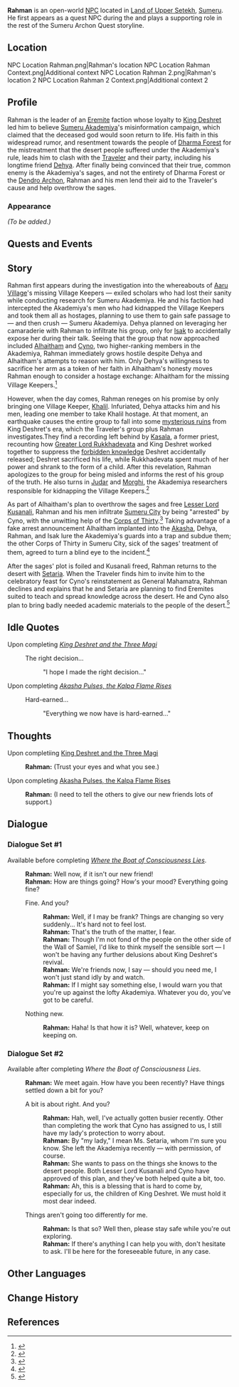 {{Meta
|missing_NPC_profile  = yes
}}
{{Character Infobox
|type             = Open-World NPC
|image            = NPC Rahman.png
|region           = Sumeru
|location         = Sumeru
|affiliation      = The Eremites
|title            = 

|ancestry         = <!-- Clan/family -->
|father           = 
|mother           = 
|spouse           = 
|sibling          = 
|child            = 
|relative         = 

|voiceEN          = [[imdb:nm5473391|Christopher Swindle]]<ref>Twitter: [https://twitter.com/Swindletopher/status/1576998300221288448 EN VA Self Announcement]</ref>
|voiceCN          = 
|voiceJP          = 
}}
'''Rahman'''  is an open-world [[NPC]] located in [[Land of Upper Setekh]], [[Sumeru]]. He first appears as a quest NPC during the {{Quest|Cry From the Eleazar Hospital}} and plays a supporting role in the rest of the Sumeru Archon Quest storyline.

==Location==
<gallery>
NPC Location Rahman.png|Rahman's location
NPC Location Rahman Context.png|Additional context
NPC Location Rahman 2.png|Rahman's location 2
NPC Location Rahman 2 Context.png|Additional context 2
</gallery>

==Profile==
Rahman is the leader of an [[Eremite]] faction whose loyalty to [[King Deshret]] led him to believe [[Sumeru Akademiya]]'s misinformation campaign, which claimed that the deceased god would soon return to life. His faith in this widespread rumor, and resentment towards the people of [[Dharma Forest]] for the mistreatment that the desert people suffered under the Akademiya's rule, leads him to clash with the [[Traveler]] and their party, including his longtime friend [[Dehya]]. After finally being convinced that their true, common enemy is the Akademiya's sages, and not the entirety of Dharma Forest or the [[Dendro Archon]], Rahman and his men lend their aid to the Traveler's cause and help overthrow the sages.

===Appearance===
''(To be added.)''

==Quests and Events==
{{Quests and Events}}

==Story==
Rahman first appears during the investigation into the whereabouts of [[Aaru Village]]'s missing Village Keepers &mdash; exiled scholars who had lost their sanity while conducting research for Sumeru Akademiya. He and his faction had intercepted the Akademiya's men who had kidnapped the Village Keepers and took them all as hostages, planning to use them to gain safe passage to &mdash; and then crush &mdash; Sumeru Akademiya. Dehya planned on leveraging her camaraderie with Rahman to infiltrate his group, only for [[Isak]] to accidentally expose her during their talk. Seeing that the group that now approached included [[Alhaitham]] and [[Cyno]], two higher-ranking members in the Akademiya, Rahman immediately grows hostile despite Dehya and Alhaitham's attempts to reason with him. Only Dehya's willingness to sacrifice her arm as a token of her faith in Alhaitham's honesty moves Rahman enough to consider a hostage exchange: Alhaitham for the missing Village Keepers.<ref>{{Ref/Quest|Cry From the Eleazar Hospital}}</ref>

However, when the day comes, Rahman reneges on his promise by only bringing one Village Keeper, [[Khalil]]. Infuriated, Dehya attacks him and his men, leading one member to take Khalil hostage. At that moment, an earthquake causes the entire group to fall into some [[Mysterious Ruins|mysterious ruins]] from King Deshret's era, which the Traveler's group plus Rahman investigates.They find a recording left behind by [[Kasala]], a former priest, recounting how [[Greater Lord Rukkhadevata]] and King Deshret worked together to suppress the [[forbidden knowledge]] Deshret accidentally released; Deshret sacrificed his life, while Rukkhadevata spent much of her power and shrank to the form of a child. After this revelation, Rahman apologizes to the group for being misled and informs the rest of his group of the truth. He also turns in [[Judar]] and [[Morghi]], the Akademiya researchers responsible for kidnapping the Village Keepers.<ref>{{Ref/Quest|Secret of the Scorching Desert}}</ref>

As part of Alhaitham's plan to overthrow the sages and free [[Lesser Lord Kusanali]], Rahman and his men infiltrate [[Sumeru City]] by being "arrested" by Cyno, with the unwitting help of the [[Corps of Thirty]].<ref>{{Ref/Quest|Through the Predawn Night}}</ref> Taking advantage of a fake arrest announcement Alhaitham implanted into the [[Akasha]], Dehya, Rahman, and Isak lure the Akademiya's guards into a trap and subdue them; the other Corps of Thirty in Sumeru City, sick of the sages' treatment of them, agreed to turn a blind eye to the incident.<ref>{{Ref/Quest|Jnagarbha Day}}</ref>

After the sages' plot is foiled and Kusanali freed, Rahman returns to the desert with [[Setaria]]. When the Traveler finds him to invite him to the celebratory feast for Cyno's reinstatement as General Mahamatra, Rahman declines and explains that he and Setaria are planning to find Eremites suited to teach and spread knowledge across the desert. He and Cyno also plan to bring badly needed academic materials to the people of the desert.<ref>{{Ref/Quest|A Toast to Victory}}</ref>

==Idle Quotes==
;Upon completing ''[[King Deshret and the Three Magi]]''{{verify}}
{{Dialogue Start}}
: {{DIcon|Idle}} The right decision...
:: {{A|VO Rahman 01.ogg}} "I hope I made the right decision..."
{{Dialogue End}}

;Upon completing ''[[Akasha Pulses, the Kalpa Flame Rises]]''
{{Dialogue Start}}
: {{DIcon|Idle}} Hard-earned...
:: {{A|VO Rahman 02.ogg}} "Everything we now have is hard-earned..."
{{Dialogue End}}

==Thoughts==
{{All Schemes to Know Explanation|name=Rahman}}

{{Dialogue Start}}
;Upon completiing [[King Deshret and the Three Magi]]{{verify}}
:{{A|VO Rahman All Schemes to Know 01.ogg}} '''Rahman:''' (Trust your eyes and what you see.)
{{Dialogue End}}

{{Dialogue Start}}
;Upon completing [[Akasha Pulses, the Kalpa Flame Rises]]
:{{A|VO Rahman All Schemes to Know 02.ogg}} '''Rahman:''' (I need to tell the others to give our new friends lots of support.)
{{Dialogue End}}

==Dialogue==
===Dialogue Set #1===
Available before completing ''[[Where the Boat of Consciousness Lies]]''.
{{Dialogue Start}}
:'''Rahman:''' Well now, if it isn't our new friend!
:'''Rahman:''' How are things going? How's your mood? Everything going fine?
:{{DIcon}} Fine. And you?
::'''Rahman:''' Well, if I may be frank? Things are changing so very suddenly... It's hard not to feel lost.
::'''Rahman:''' That's the truth of the matter, I fear.
::'''Rahman:''' Though I'm not fond of the people on the other side of the Wall of Samiel, I'd like to think myself the sensible sort &mdash; I won't be having any further delusions about King Deshret's revival.
::'''Rahman:''' We're friends now, I say &mdash; should you need me, I won't just stand idly by and watch.
::'''Rahman:''' If I might say something else, I would warn you that you're up against the lofty Akademiya. Whatever you do, you've got to be careful.
:{{DIcon}} Nothing new.
::'''Rahman:''' Haha! Is that how it is? Well, whatever, keep on keeping on.

===Dialogue Set #2===
Available after completing ''Where the Boat of Consciousness Lies''.
:'''Rahman:''' We meet again. How have you been recently? Have things settled down a bit for you?
:{{DIcon}} A bit is about right. And you?
::'''Rahman:''' Hah, well, I've actually gotten busier recently. Other than completing the work that Cyno has assigned to us, I still have my lady's protection to worry about.
::'''Rahman:''' By "my lady," I mean Ms. Setaria, whom I'm sure you know. She left the Akademiya recently &mdash; with permission, of course.
::'''Rahman:''' She wants to pass on the things she knows to the desert people. Both Lesser Lord Kusanali and Cyno have approved of this plan, and they've both helped quite a bit, too.
::'''Rahman:''' Ah, this is a blessing that is hard to come by, especially for us, the children of King Deshret. We must hold it most dear indeed.
:{{DIcon}} Things aren't going too differently for me.
::'''Rahman:''' Is that so? Well then, please stay safe while you're out exploring.
::'''Rahman:''' If there's anything I can help you with, don't hesitate to ask. I'll be here for the foreseeable future, in any case.
{{Dialogue End}}
<!--
==Trivia==
* 
-->
==Other Languages==
{{Other Languages
|default_hidden = 1
|en      = Rahman
|zhs     = 拉赫曼
|zhs_rm  = Lāhèmàn
|zht     = 拉赫曼
|zht_rm  = Lāhèmàn
|ja      = ラフマン
|ja_rm   = Rafuman
|ko      = 라흐만
|es      = Rahman
|fr      = Rahman
|ru      = Рахман
|th      = Rahman
|vi      = Rahman
|de      = Rahman
|id      = Rahman
|pt      = Rahman
|tr      = Rahman
|it      = Rahman
}}

==Change History==
{{Change History|3.1}}

==References==
{{Reflist}}